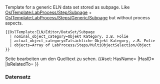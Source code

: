 <noinclude>
{{OslTemplate:LabProcess/Step/Subpage/Template
  |form=Form:{{BASEPAGENAME}}
  |template=OslTemplate:{{BASEPAGENAME}}
  |status=Complete
  |version=4.0
}}

Template for a generic ELN data set stored as subpage.
Like [[OslTemplate:LabProcess/Step/Subpage]] + [[OslTemplate:LabProcess/Steps/Generic/Subpage]] but without process aspects.

<pre>
{{OslTemplate:ELN/Editor/DataSet/Subpage
  | nominal_object_category=Objekt Kategory, z.B. Folie
  | actual_object_category=Tatsächliche Objekt Kategory, z.B. Folie
  | objects=Array of LabProcess/Steps/MultiObjectSelection/Object
}}

</pre>
Seite bearbeiten um den Quelltext zu sehen.
</noinclude>
<includeonly><!-- from Template:LabProcess/Step/Subpage -->
{{#set: HasName={{{name}}} |HasID={{SUBPAGENAME}} |IsRelatedTo={{{related_to}}} }}
=== Datensatz {{{name}}} ===
<!-- BESCHREIBUNG (Dubliziert in Unterseitenvorlage) -->
{{{description|}}}
<!-- Generischer Prozessschritt vom Typ {{#if: {{{type|}}}|[[{{{type}}}]]|{{OslTemplate:Message/NotDefined}}}}. {{{description|}}}
{{#if: {{{nominal_device_category|}}} {{{nominal_device_type|}}} {{{nominal_device_instance|}}}  
| Für den diesen Prozessschritt müssen ein oder mehrere Geräte aus der Kategorie: {{#if: {{{nominal_device_category|}}}|[[:{{{nominal_device_category}}}]]|{{OslTemplate:Message/NotDefined}}}}) ausgewählt werden. |}}
{{#if: {{{nominal_object_category|}}} {{{nominal_object_type|}}} {{{nominal_object_instance|}}}  
| Für den diesen Prozessschritt müssen ein oder mehrere Objekte aus der Kategorie: {{#if: {{{nominal_object_category|}}}|[[:{{{nominal_object_category}}}]]|{{OslTemplate:Message/NotDefined}}}}) ausgewählt werden. |}}
{{#if: {{{quantitatives|}}}
| Für den diesen Prozessschritt müssen ein oder mehrere Parameter angegeben werden. |}} -->

{{{devices|}}}{{{objects|}}}{{{quantitatives|}}}{{{files|}}}

<!--
-->{{OslTemplate:LabProcess/Step/Footer
|specific_template=OslTemplate:ELN/Editor/DataSet/Subpage
}}
</includeonly>